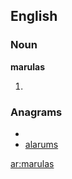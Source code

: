 ==English==

===Noun===
'''marulas'''

# {{plural of|[[marula]]}}

===Anagrams===
* {{alphagram|aalmrsu}}
* [[alarums#English|alarums]]

[[ar:marulas]]